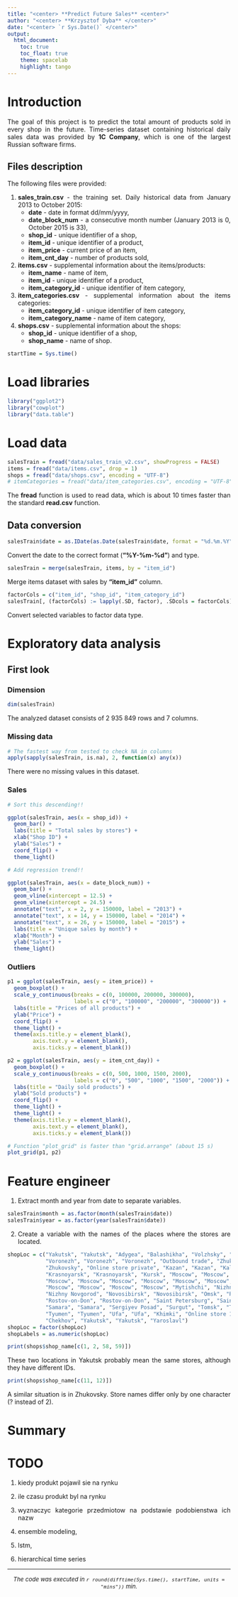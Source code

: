 ---
title: "<center> **Predict Future Sales** <center>"
author: "<center> **Krzysztof Dyba** </center>"
date: "<center> `r Sys.Date()` </center>"
output:
  html_document:
    toc: true
    toc_float: true
    theme: spacelab
    highlight: tango
---

<style>
body {text-align: justify}
</style>

# Introduction

The goal of this project is to predict the total amount of products sold in every shop in the future. Time-series dataset containing historical daily sales data was provided by **1C Company**, which is one of the largest Russian software firms.

## Files description
The following files were provided:

1. **sales_train.csv** - the training set. Daily historical data from January 2013 to October 2015:
    + **date** - date in format dd/mm/yyyy,
    + **date_block_num** - a consecutive month number (January 2013 is 0, October 2015 is 33),
    + **shop_id** - unique identifier of a shop,
    + **item_id** - unique identifier of a product,
    + **item_price** - current price of an item,
    + **item_cnt_day** - number of products sold,
2. **items.csv** - supplemental information about the items/products:
    + **item_name** - name of item,
    + **item_id** - unique identifier of a product,
    + **item_category_id** - unique identifier of item category,
3. **item_categories.csv** - supplemental information about the items categories:
    + **item_category_id** - unique identifier of item category,
    + **item_category_name** - name of item category,
4. **shops.csv** - supplemental information about the shops:
    + **shop_id** - unique identifier of a shop,
    + **shop_name** - name of shop.

```{r include = FALSE}
startTime = Sys.time()
```

# Load libraries

```{r message = FALSE}
library("ggplot2")
library("cowplot")
library("data.table")
```

# Load data

```{r message = FALSE}
salesTrain = fread("data/sales_train_v2.csv", showProgress = FALSE)
items = fread("data/items.csv", drop = 1)
shops = fread("data/shops.csv", encoding = "UTF-8")
# itemCategories = fread("data/item_categories.csv", encoding = "UTF-8")
```

The **fread** function is used to read data, which is about 10 times faster than the standard **read.csv** function. 

## Data conversion

```{r}
salesTrain$date = as.IDate(as.Date(salesTrain$date, format = "%d.%m.%Y"))
```

Convert the date to the correct format (**"%Y-%m-%d"**) and type.

```{r}
salesTrain = merge(salesTrain, items, by = "item_id")
```

Merge items dataset with sales by **"item_id"** column.

```{r}
factorCols = c("item_id", "shop_id", "item_category_id")
salesTrain[, (factorCols) := lapply(.SD, factor), .SDcols = factorCols]
```

Convert selected variables to factor data type.

# Exploratory data analysis

## First look {.tabset .tabset-fade}

### Dimension

```{r}
dim(salesTrain)
```

The analyzed dataset consists of 2 935 849 rows and 7 columns.

### Missing data

```{r}
# The fastest way from tested to check NA in columns
apply(sapply(salesTrain, is.na), 2, function(x) any(x))
```

There were no missing values in this dataset.

### Sales

```{r}
# Sort this descending!!

ggplot(salesTrain, aes(x = shop_id)) +
  geom_bar() +
  labs(title = "Total sales by stores") +
  xlab("Shop ID") +
  ylab("Sales") +
  coord_flip() +
  theme_light()
```

```{r}
# Add regression trend!!

ggplot(salesTrain, aes(x = date_block_num)) +
  geom_bar() +
  geom_vline(xintercept = 12.5) +
  geom_vline(xintercept = 24.5) +
  annotate("text", x = 2, y = 150000, label = "2013") +
  annotate("text", x = 14, y = 150000, label = "2014") +
  annotate("text", x = 26, y = 150000, label = "2015") +
  labs(title = "Unique sales by month") +
  xlab("Month") +
  ylab("Sales") +
  theme_light()
```

### Outliers

```{r fig.height = 2, fig.width = 7}
p1 = ggplot(salesTrain, aes(y = item_price)) +
  geom_boxplot() +
  scale_y_continuous(breaks = c(0, 100000, 200000, 300000),
                     labels = c("0", "100000", "200000", "300000")) +
  labs(title = "Prices of all products") +
  ylab("Price") +
  coord_flip() +
  theme_light() +
  theme(axis.title.y = element_blank(),
        axis.text.y = element_blank(),
        axis.ticks.y = element_blank())

p2 = ggplot(salesTrain, aes(y = item_cnt_day)) +
  geom_boxplot() +
  scale_y_continuous(breaks = c(0, 500, 1000, 1500, 2000),
                     labels = c("0", "500", "1000", "1500", "2000")) +
  labs(title = "Daily sold products") +
  ylab("Sold products") +
  coord_flip() +
  theme_light() +
  theme_light() +
  theme(axis.title.y = element_blank(),
        axis.text.y = element_blank(),
        axis.ticks.y = element_blank())

# Function "plot_grid" is faster than "grid.arrange" (about 15 s)
plot_grid(p1, p2)
```

# Feature engineer

1. Extract month and year from date to separate variables.
```{r}
salesTrain$month = as.factor(month(salesTrain$date))
salesTrain$year = as.factor(year(salesTrain$date))
```

2. Create a variable with the names of the places where the stores are located.
```{r}
shopLoc = c("Yakutsk", "Yakutsk", "Adygea", "Balashikha", "Volzhsky", "Vologda",
            "Voronezh", "Voronezh", "Voronezh", "Outbound trade", "Zhukovsky",
            "Zhukovsky", "Online store private", "Kazan", "Kazan", "Kaluga", "Kolomna",
            "Krasnoyarsk", "Krasnoyarsk", "Kursk", "Moscow", "Moscow", "Moscow",
            "Moscow", "Moscow", "Moscow", "Moscow", "Moscow", "Moscow",
            "Moscow", "Moscow", "Moscow", "Moscow", "Mytishchi", "Nizhny Novgorod",
            "Nizhny Novgorod", "Novosibirsk", "Novosibirsk", "Omsk", "Rostov-on-Don",
            "Rostov-on-Don", "Rostov-on-Don", "Saint Petersburg", "Saint Petersburg",
            "Samara", "Samara", "Sergiyev Posad", "Surgut", "Tomsk", "Tyumen",
            "Tyumen", "Tyumen", "Ufa", "Ufa", "Khimki", "Online store 1C", 
            "Chekhov", "Yakutsk", "Yakutsk", "Yaroslavl")
shopLoc = factor(shopLoc)
shopLabels = as.numeric(shopLoc)
```

```{r}
print(shops$shop_name[c(1, 2, 58, 59)])
```

These two locations in Yakutsk probably mean the same stores, although they have different IDs.

```{r}
print(shops$shop_name[c(11, 12)])
```

A similar situation is in Zhukovsky. Store names differ only by one character (? instead of 2).

# Summary

# TODO
1. kiedy produkt pojawil sie na rynku
2. ile czasu produkt byl na rynku

1. wyznaczyc kategorie przedmiotow na podstawie podobienstwa ich nazw

1. ensemble modeling,
2. lstm,
3. hierarchical time series


---

<center> <font size = "2"> <i>
The code was executed in `r round(difftime(Sys.time(), startTime, units = "mins"))` min.
<center> </font> </i>